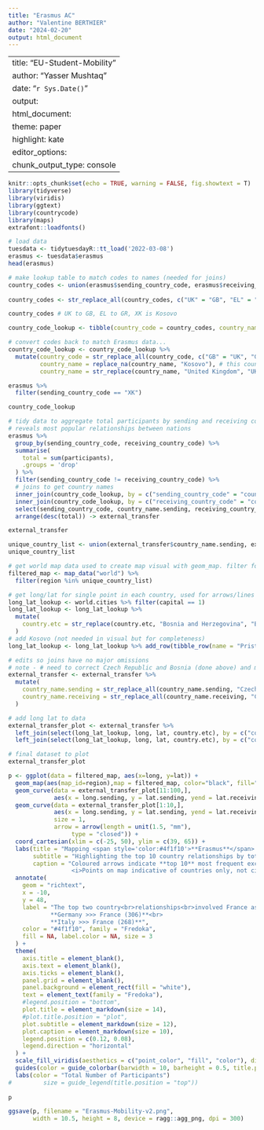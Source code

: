 ```yaml
---
title: "Erasmus AC"
author: "Valentine BERTHIER"
date: "2024-02-20"
output: html_document
---
```

---
title: "EU-Student-Mobility"
author: "Yasser Mushtaq"
date: "`r Sys.Date()`"
output:
  html_document:
  theme: paper
highlight: kate
editor_options:
  chunk_output_type: console
---

```r
knitr::opts_chunk$set(echo = TRUE, warning = FALSE, fig.showtext = T)
library(tidyverse)
library(viridis)
library(ggtext)
library(countrycode)
library(maps)
extrafont::loadfonts()

```

```r
# load data
tuesdata <- tidytuesdayR::tt_load('2022-03-08')
erasmus <- tuesdata$erasmus
head(erasmus)
```

```r
# make lookup table to match codes to names (needed for joins)
country_codes <- union(erasmus$sending_country_code, erasmus$receiving_country_code)
  
country_codes <- str_replace_all(country_codes, c("UK" = "GB", "EL" = "GR")) # change two codes to match with countrycode iso2c 

country_codes # UK to GB, EL to GR, XK is Kosovo

country_code_lookup <- tibble(country_code = country_codes, country_name = countrycode(country_codes, origin = "iso2c", destination = "country.name"))

# convert codes back to match Erasmus data...
country_code_lookup <- country_code_lookup %>%
  mutate(country_code = str_replace_all(country_code, c("GB" = "UK", "GR" = "EL")),
         country_name = replace_na(country_name, "Kosovo"), # this country had no match
         country_name = str_replace(country_name, "United Kingdom", "UK")) # to match other datasets

erasmus %>%
  filter(sending_country_code == "XK")

country_code_lookup
```

```r
# tidy data to aggregate total participants by sending and receiving countries
# reveals most popular relationships between nations
erasmus %>%
  group_by(sending_country_code, receiving_country_code) %>%
  summarise(
    total = sum(participants),
    .groups = 'drop'
  ) %>%
  filter(sending_country_code != receiving_country_code) %>%
  # joins to get country names
  inner_join(country_code_lookup, by = c("sending_country_code" = "country_code")) %>%
  inner_join(country_code_lookup, by = c("receiving_country_code" = "country_code"), suffix = c(".sending", ".receiving")) %>%
  select(sending_country_code, country_name.sending, receiving_country_code, country_name.receiving, total) %>%
  arrange(desc(total)) -> external_transfer

external_transfer
```



```r

unique_country_list <- union(external_transfer$country_name.sending, external_transfer$country_name.receiving)
unique_country_list

# get world map data used to create map visual with geom_map. filter for those nations in data only
filtered_map <- map_data("world") %>%
  filter(region %in% unique_country_list)

# get long/lat for single point in each country, used for arrows/lines on map
long_lat_lookup <- world.cities %>% filter(capital == 1)
long_lat_lookup <- long_lat_lookup %>%
  mutate(
    country.etc = str_replace(country.etc, "Bosnia and Herzegovina", "Bosnia & Herzegovina")
  )
# add Kosovo (not needed in visual but for completeness)
long_lat_lookup <- long_lat_lookup %>% add_row(tibble_row(name = "Pristina", country.etc = "Kosovo", pop = 210000, lat = 42.67, long = 21.16, capital = 1))

# edits so joins have no major omissions
# note - # need to correct Czech Republic and Bosnia (done above) and maybe kosovo (filter for greater than 20 would remove this)  
external_transfer <- external_transfer %>%
  mutate(
    country_name.sending = str_replace_all(country_name.sending, "Czechia", "Czech Republic"),
    country_name.receiving = str_replace_all(country_name.receiving, "Czechia", "Czech Republic")
  )

# add long lat to data
external_transfer_plot <- external_transfer %>%
  left_join(select(long_lat_lookup, long, lat, country.etc), by = c("country_name.sending" = "country.etc")) %>%
  left_join(select(long_lat_lookup, long, lat, country.etc), by = c("country_name.receiving" = "country.etc"), suffix = c(".sending", ".receiving"))

# final dataset to plot
external_transfer_plot                  

```

```r

p <- ggplot(data = filtered_map, aes(x=long, y=lat)) +
  geom_map(aes(map_id=region),map = filtered_map, color="black", fill="#7f7f7f", size=0.1, alpha=0.05) +
  geom_curve(data = external_transfer_plot[11:100,],
             aes(x = long.sending, y = lat.sending, yend = lat.receiving, xend = long.receiving), size = 0.05, color = "gray1", alpha = 0.9) +
  geom_curve(data = external_transfer_plot[1:10,],
             aes(x = long.sending, y = lat.sending, yend = lat.receiving, xend = long.receiving, color = total),
             size = 1,
             arrow = arrow(length = unit(1.5, "mm"),
                  type = "closed")) +
  coord_cartesian(xlim = c(-25, 50), ylim = c(39, 65)) +
  labs(title = "Mapping <span style='color:#4f1f10'>**Erasmus**</span> Mobility For Students by **Country Relationships**",
       subtitle = "Highlighting the top 10 country relationships by total participants",
       caption = "Coloured arrows indicate **top 10** most frequent exchanges between countires<br>Grey lines indicate **remaining top 100**<br>
                  <i>Points on map indicative of countries only, not cities</i>") +
  annotate(
    geom = "richtext",
    x = -10,
    y = 48,
    label = "The top two country<br>relationships<br>involved France as<br>the recipient<br>
            **Germany >>> France (306)**<br>
            **Italy >>> France (268)**",
    color = "#4f1f10", family = "Fredoka",
    fill = NA, label.color = NA, size = 3
  ) +
  theme(
    axis.title = element_blank(),
    axis.text = element_blank(),
    axis.ticks = element_blank(),
    panel.grid = element_blank(),
    panel.background = element_rect(fill = "white"),
    text = element_text(family = "Fredoka"),
    #legend.position = "bottom",
    plot.title = element_markdown(size = 14),
    #plot.title.position = "plot",
    plot.subtitle = element_markdown(size = 12),
    plot.caption = element_markdown(size = 10),
    legend.position = c(0.12, 0.08),
    legend.direction = "horizontal"
  ) +
  scale_fill_viridis(aesthetics = c("point_color", "fill", "color"), direction = -1) +
  guides(color = guide_colorbar(barwidth = 10, barheight = 0.5, title.position = "top")) +
  labs(color = "Total Number of Participants")
#         size = guide_legend(title.position = "top"))
  
p


```

```r
ggsave(p, filename = "Erasmus-Mobility-v2.png",
       width = 10.5, height = 8, device = ragg::agg_png, dpi = 300)
```

